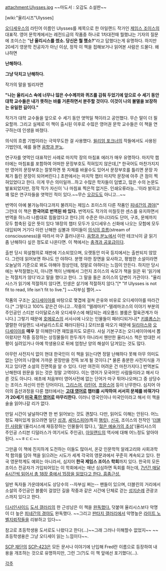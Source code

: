 attachment:Ulysses.jpg
~~마도서 : 오감도 소설판~~

[wiki:"율리시즈"Ulysses]

[[오디세우스]]의 라틴어 이름인 Ulysses를 제목으로 한 아일랜드 작가인 [[제임스 조이스]]의 대표작. 영어 문학계에서는 레전드급의 작품중 하나로 1차대전때 뭘했냐는 기자의 질문에 조이스는 "'''난 율리시스를 썼소. 당신은 뭘 했소?'''"라고 답했다는게 유명하다. 하지만 20세기 영문학 전공자가 아닌 이상, 정작 이 책을 접해보거나 읽어본 사람은 드물다. 왜냐하면

'''난해하다.'''

'''그냥 닥치고 난해하다.'''

작가의 말을 빌리자면

'''"나는 율리시스 속에 너무나 많은 수수께끼와 퀴즈를 감춰 두었기에 앞으로 수 세기 동안 대학 교수들은 내가 뜻하는 바를 거론하면서 분주할 것이다. 이것이 나의 불멸을 보장하는 유일한 길이다."'''

작가가 대학 교수들을 앞으로 수 세기 동안 엿먹일 책이라고 공언했다. 무슨 말이 더 필요할까. 그리고 실제로 이 책이 출시된 이후로 수많은 영어권 문학 교수들은 이 책을 연구하는데 인생을 바쳤다.

의식의 흐름 기법이라는 극악무도한 걸 사용했다. [[윌리엄 포크너]]의 작들에서도 사용된 기법인데, 예를 들면 [[음향과 분노]]. 

연구자를 엿먹인 대표적인 사례로 마지막 장의 마침표 에러가 매우 유명하다. 마지막 챕터에는 마침표를 포함하여 어떠한 문장부호도 적혀있지 않은데,[* 한국어도 마찬가지지만 영어의 문장부호는 잘못하면 뜻 자체를 바꿀수도 있어서 문장부호를 틀리면 문장 자체가 틀린 문장이 되어버린다.] 초판에서는 마지막 챕터 마지막 문장에 아주 큰 점이 찍혀있었다고 한다. 이게 무슨 의미일까...하고 수많은 학자들이 덤볐고, 많은 수의 논문도 발표되었지만, 정작 작가 자신이 '나 마침표 찍은적 없거든. 인쇄오류라능...'이라 밝히고 꽤 많은 연구자들을 엿먹인 적이 있다.~~무슨 [[오감도]]도 아니고...~~

번역이 아예 불가능하다고까지 불려지는 제임스 조이스의 다른 작품인 [[피네간의 경야]][* 그런데 이 책은 '''한국어로 번역된 바 있다.''' 번역자도 작가의 미칠듯한 센스를 유지하면서 번역을 하느라 나름대로 힘들었다고 한다.]의 수준은 아니더라도 단어, 구조, 문체까지 모두 함축된 깊은 뜻이 있다 18장의 챕터 모두가 오디세우스 신화에 나오는 모험에 모두 대입되며 거기다 이런 난해한 심볼과 의미들이 [[의식의 흐름]](stream of consciousness)을 따라서 마구 흘러나온다. [[음향과 분노]]에서 이런 테크닉이 글 읽기 좀 난해하다 싶은 정도로 나온다면. 이 책에서는 [[충격과 공포]]급이다. 

출판 당시 외설혐의로 재판에 기소되었으며, 오랫동안 미국 등지에서는 출판되지 않았다. 그런데 읽어보면 하나도 안 야하다. 분명 야한 장면을 묘사하고, 평범한 소설이라면 오늘날의 기준으로 봐도 야해야 정상인데, 정말로 야하다는 느낌이 안든다. 하지만 당시에는 부적절했는지, 아니면 책이 난해해서 그런지 조이스의 숙모가 책을 읽은 뒤 '읽기에는 적절치가 않다'라고 말을 했다고 한다. 그 말을 들은 조이스의 답변이 가관이다.
"율리시스가 읽기에 적절하지 않다면, 인생은 살기에 적절하지 않다."[* "If Ulysses is not fit to read, life isn't fit to live."] ~~자부심 쩔어.~~

작품의 구조는 [[오디세이아]]를 바탕으로 몇겹에 걸쳐 은유와 비유로 오디세이아를 따라간다.[* 그렇다고 100% 같은건 아니고...작중의 "텔레마키"-텔레마코스의 이야기 부분의 주인공인 스티븐 다이달로스와 오디세우스에 해당되는 레오폴드 블룸은 혈육관계가 아니다.] 그렇기 때문에 [[호메로스]]의 서사시에 나오는 인물들이 패러디되거나[* [[키를롭스]]는 열렬한 아일랜드 내셔널리스트로 패러디된다.] 모티브를 따오기 때문에 [[일리아스]]와 [[오디세이아]]를 '''매우''' 잘 이해한다면 재밌을지도 모른다. 사실 기본구조는 오디세이아에서 뽑아왔지만 작중 등장하는 상징물들이 한두개가 아니라서 웬만한 율리시스 책은 방대한 서평이 실려있거나 아예 학생용으로 뒤에 엄청난 양의 해설이 담겨있는 것도 많다.

아무런 사전지식 없이 현대 한국인이 이 책을 읽는다면 정말 난해하다 못해 아무 의미도 없는 단어의 나열에 가까운 문장만을 잔뜩 보게 될 것이다.[* 물론 충분한 사전지식을 가지고 있다면 소설의 진면목을 알 수 있다. 다만 여전히 어려운 건 마찬가지다.] 번역본도 난해한데 원문을 읽는 것은 정말 고역이다. 이는 영어가 모국어인 사람들이라고 해서 다른 것도 아니다. 애초에 처음부터 영어사전에 없는 단어가 마구 튀어나오며(그 중 상당수는 조이스 자신이 만든 단어이다), [[그리스어]], [[라틴어]], [[프랑스어]] 등이 난무한다. 심지어 아이의 출산과정을 다룬 챕터에서는 '''[[고대 영어]]로 챕터를 시작하여 서서히 문체를 바꿔가다가 20세기 [[미국 흑인 영어]]로 마무리한다.''' 이러니 영국인이나 미국인이라고 해서 이 책을 술술 읽어나갈 리가 없다.

만일 시간이 널널하다면 한 번 읽어보는 것도 괜찮다. 다만, 읽어도 이해는 안된다. 어느정도 재미있게 읽으려면 일단 [[성경]], [[셰익스피어]](특히 [[햄릿]]), [[신곡]], 조이스의 전작인 '[[더블린 사람들]]'(율리시스에 재등장하는 인물들이 많다.), '[[젊은 예술가의 초상]]'(율리시스의 주인공 스티븐 디덜러스가 여기서도 주인공), [[아일랜드]]의 역사에 대해 어느정도 알아야 된다. ~~ㅎㄷㄷ~~

그만큼 이 책에 진지하게 도전하는 이들도 많아서, 온갖 인문학적 알레고리와 사회과학적 함의를 담아 책을 읽으려는 시도가 세계 각국의 영문과에서 꾸준히 계속되고 있다. 한국 영문학계도 예외는 아니라서, 심지어 '''한국 제임스 조이스 학회'''까지 있다. 한국의 모든 조이스 전공자가 가입되어있는 이 학회에서는 매년 심심하면 독회를 하는데, [http://news.donga.com/3/all/20091130/24459243/1 7년간 매달 4시간씩 읽어서 총 18장 중에서 15장을 읽었다고 한다. 흠좀근성.]

일반 독자들 가운데에서도 상당수의 --자부심 쩌는-- 팬들이 있으며, 더블린의 거리에서 소설의 주인공인 블룸이 걸었던 길을 작중과 같은 시간에 단체로 걷는 [[성지순례]] 관광코스까지 있다고 한다.

[[디시인사이드]] [[도서 갤러리]]의 한 근성남은 이 책을 [http://qrobo.dcinside.com/inner/?mode=search3&g_name=book&q=%EC%96%B4%EB%8A%90+%EC%9E%89%EC%97%AC%EC%9D%98&g_s1=&g_s2=1&g_s3=1 완독했다.] 덧붙여 율리시스보다 악명이 더 높은 [[피네간의 경야]]도 완독했다. ~~그리고 [[판타지 갤러리]]에서 악명높은 [[라이트 노벨]][[지뢰]]작들을 리뷰하고 있다~~

참고로 초등학생용 도서로도 나왔다고 한다(...)~~그래 그러나 이해할수 없었지~~ ~~초등학생용은 그냥 오디세이 읽는 느낌이다~~.

[[SCP 재단]]의 [[SCP-423]]은 모든 문서나 이야기에 난입해 Fred란 이름으로 등장하여 내용을 개조하는 것으로 유명하지만, 그런 그(?)도 이 책 앞에선 포기했다(...).

[[각주]]
